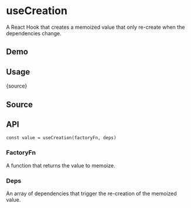 # useCreation


<HooksType category="Lifecycle" lowLevel />

A React Hook that creates a memoized value that only re-create when the dependencies change.

## Demo


<App />

## Usage


<RawCode>{source}</RawCode>

## Source


<Source />

## API

```tsx
const value = useCreation(factoryFn, deps)
```

### FactoryFn

A function that returns the value to memoize.

### Deps

An array of dependencies that trigger the re-creation of the memoized value.
